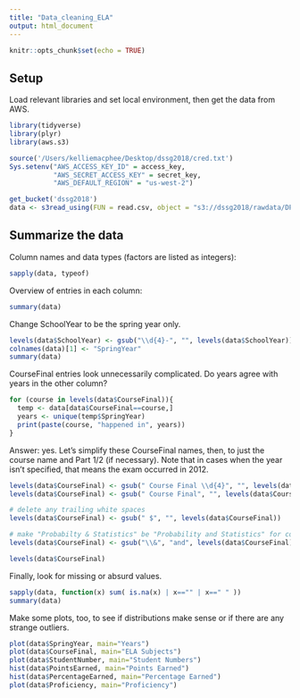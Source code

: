 ```yaml
---
title: "Data_cleaning_ELA"
output: html_document
---
```


```r
knitr::opts_chunk$set(echo = TRUE)
```

## Setup

Load relevant libraries and set local environment, then get the data from AWS.

```r
library(tidyverse)
library(plyr)
library(aws.s3)

source('/Users/kelliemacphee/Desktop/dssg2018/cred.txt')
Sys.setenv("AWS_ACCESS_KEY_ID" = access_key,
           "AWS_SECRET_ACCESS_KEY" = secret_key,
           "AWS_DEFAULT_REGION" = "us-west-2")

get_bucket('dssg2018')
data <- s3read_using(FUN = read.csv, object = "s3://dssg2018/rawdata/DPS_EOCELA_1112-1617.csv")
```

## Summarize the data

Column names and data types (factors are listed as integers):

```r
sapply(data, typeof)
```

Overview of entries in each column:

```r
summary(data)
```

Change SchoolYear to be the spring year only.
```r
levels(data$SchoolYear) <- gsub("\\d{4}-", "", levels(data$SchoolYear))
colnames(data)[1] <- "SpringYear"
summary(data)
```

CourseFinal entries look unnecessarily complicated. Do years agree with years in the other column? 

```r
for (course in levels(data$CourseFinal)){
  temp <- data[data$CourseFinal==course,]
  years <- unique(temp$SpringYear)
  print(paste(course, "happened in", years))
}
```

Answer: yes. Let's simplify these CourseFinal names, then, to just the course name and Part 1/2 (if necessary). Note that in cases when the year isn't specified, that means the exam occurred in 2012.

```r
levels(data$CourseFinal) <- gsub(" Course Final \\d{4}", "", levels(data$CourseFinal))
levels(data$CourseFinal) <- gsub(" Course Final", "", levels(data$CourseFinal))

# delete any trailing white spaces
levels(data$CourseFinal) <- gsub(" $", "", levels(data$CourseFinal))

# make "Probabilty & Statistics" be "Probability and Statistics" for consistency 
levels(data$CourseFinal) <- gsub("\\&", "and", levels(data$CourseFinal))

levels(data$CourseFinal)
```

Finally, look for missing or absurd values.

```r
sapply(data, function(x) sum( is.na(x) | x=="" | x==" " ))
summary(data)
```

Make some plots, too, to see if distributions make sense or if there are any strange outliers.

```r
plot(data$SpringYear, main="Years")
plot(data$CourseFinal, main="ELA Subjects")
plot(data$StudentNumber, main="Student Numbers")
hist(data$PointsEarned, main="Points Earned")
hist(data$PercentageEarned, main="Percentage Earned")
plot(data$Proficiency, main="Proficiency")
```